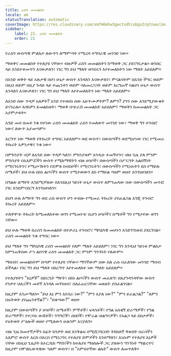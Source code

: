 ```yaml
---
title: ራስን መመልከት
locale: am
statusTranslation: automatic
coverImage: https://res.cloudinary.com/xmfm6mhw3gwctndtcubgx2rptnae/image/upload/v1740468922/small_cover_tratado_de_psicologia_revolucionaria_a4c0dca4e0.webp
sidebar:
    label: 21. ራስን መመልከት
    order: 21
---
```

የራስን ውስጣዊ ምልከታ ለውጥን ለማምጣት የሚረዳ ተግባራዊ መንገድ ነው።

ማወቅና መመልከት የተለያዩ ናቸው። ብዙዎች ራስን መመልከትን ከማወቅ ጋር ያደናግሩታል። ወንበር ላይ እንደተቀመጥን እናውቃለን፣ ነገር ግን ይህ ማለት ወንበሩን እየተመለከትን ነው ማለት አይደለም።

በአንድ ወቅት ላይ አሉታዊ በሆነ ሁኔታ ውስጥ እንዳለን እናውቃለን፣ ምናልባትም በአንድ ችግር ወይም በዚህ ወይም በዚያ ጉዳይ ላይ ተጨንቀን ወይም ባለመረጋጋት ወይም እርግጠኛ ባልሆነ ሁኔታ ውስጥ እንዳለን እናውቃለን፣ ነገር ግን ይህ ማለት እየተመለከትን ነው ማለት አይደለም።

ለአንድ ሰው ጥላቻ አለዎት? አንድ የተወሰነ ሰው አይጥሙዎትም? ለምን? ያንን ሰው እንደሚያውቁት ይናገራሉ። እባክዎን ይመልከቱት፣ ማወቅ በጭራሽ መመልከት አይደለም፤ ማወቅን ከመመልከት ጋር አያምታቱት።

አንድ መቶ በመቶ ንቁ የሆነው ራስን መመልከት ራስን የመለወጥ መንገድ ነው፣ ማወቅ ግን ተገብሮ ነውና ለውጥ አያመጣም።

እርግጥ ነው ማወቅ የትኩረት ተግባር አይደለም። ወደ ውስጥ፣ በውስጣችን ወደሚሆነው ነገር የሚመራ ትኩረት አዎንታዊና ንቁ ነው።

በምክንያት ብቻ ለአንድ ሰው ጥላቻ ካለን፣ ምክንያቱም እንዲሁ ተመኝተንና ብዙ ጊዜ ያለ ምንም ምክንያት በአእምሯችን ውስጥ የሚከማቹትን ብዙ ሀሳቦች፣ በውስጣችን በሥርዓት አልበኝነት የሚናገሩትንና የሚጮኹትን የድምፅ ስብስቦች፣ የሚናገሩትን፣ በውስጣችን የሚነሱትን ደስ የማይሉ ስሜቶች፣ ይህ ሁሉ በስነ ልቦናችን ውስጥ የሚተወውን ደስ የማይል ጣዕም ወዘተ እንገነዘባለን።

በግልጽ ለማየት እንደሚቻለው በእንደዚህ ዓይነት ሁኔታ ውስጥ ለምንጠላው ሰው በውስጣችን መጥፎ ነገር እንደምናደርግ እንገነዘባለን።

ይህን ሁሉ ለማየት ግን ወደ ራስ ውስጥ ሆን ተብሎ የሚመራ ትኩረት ያስፈልጋል እንጂ ተገብሮ ትኩረት አይደለም።

ተለዋዋጭ ትኩረት ከሚመለከተው ወገን የሚመነጭ ሲሆን ሀሳቦችና ስሜቶች ግን የሚታየው ወገን ናቸው።

ይህ ሁሉ ማወቅ ከራስን ከመመልከት በተቃራኒ ተገብሮና ሜካኒካዊ መሆኑን እንድንገነዘብ ያደርገናል። ራስን መመልከት ንቁ ተግባር ነው።

ይህ ማለት ግን ሜካኒካዊ ራስን መመልከት የለም ማለት አይደለም፣ ነገር ግን እንዲህ ዓይነቱ ምልከታ ከምንጠቅሰው ሥነ ልቦናዊ ራስን መመልከት ጋር ምንም ግንኙነት የለውም።

ማሰብና መመልከትም በጣም የተለያዩ ናቸው። ማንኛውም ሰው ስለ ራሱ በፈለገው መንገድ ማሰብ ይችላል፣ ነገር ግን ይህ ማለት በእርግጥ እየተመለከተ ነው ማለት አይደለም።

የተለያዩትን "እኔዎች" በድርጊት ማየት፣ በስነ ልቦናችን ውስጥ መፈለግ፣ በእያንዳንዳቸው ውስጥ የንቃተ ህሊናችን መቶኛ እንዳለ መገንዘብ፣ ስለፈጠርናቸው መጸጸት ያስፈልገናል።

ከዚያም እንጮኻለን። "ይህ እኔ ምን እየሰራ ነው?" "ምን እያለ ነው?" "ምን ይፈልጋል?" "ለምን በፍትወት ያስጨንቀኛል?"፣ "በቁጣው?" ወዘተ

ከዚያም በውስጣችን ያ ሀሳቦች፣ ስሜቶች፣ ምኞቶች፣ ፍላጎቶች፣ የግል አስቂኝ ድራማዎች፣ የግል ድራማዎች፣ የተጋነኑ ውሸቶች፣ ንግግሮች፣ ሰበቦች፣ የሞራል ብልግናዎች፣ የአልጋ ላይ ደስታዎች፣ የፍትወት ሥዕሎች ወዘተ የሚለውን ሁሉንም እናያለን።

ብዙ ጊዜ ከመተኛታችን በፊት ከንቃት ወደ እንቅልፍ በሚሸጋገርበት ትክክለኛ ቅጽበት በራሳችን አእምሮ ውስጥ እርስ በእርስ የሚነጋገሩ የተለያዩ ድምፆችን እንሰማለን፣ እነሱም የተለያዩ እኔዎች ናቸው በነዚህ ጊዜያት ከኦርጋኒክ ማሽናችን ከተለያዩ ማዕከሎች ጋር ያለውን ግንኙነት ማቋረጥና ከዚያም በሞለኪውላዊው ዓለም ውስጥ፣ በ "አምስተኛው ልኬት" ውስጥ ለመጥለቅ።

